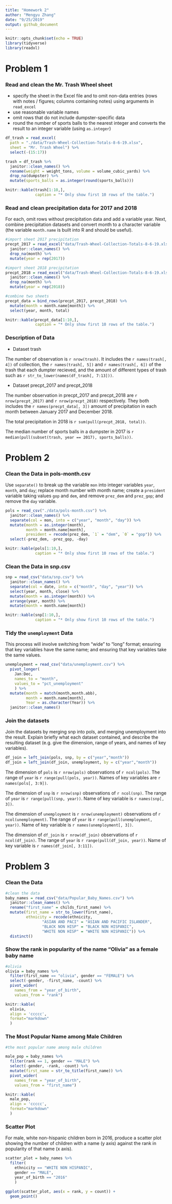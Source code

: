 ```yaml
---
title: "Homework 2"
author: "Mengyu Zhang"
date: "9/25/2019"
output: github_document
---
```


```r
knitr::opts_chunk$set(echo = TRUE)
library(tidyverse)
library(readxl)
```

# Problem 1

### Read and clean the Mr. Trash Wheel sheet
* specify the sheet in the Excel file and to omit non-data entries (rows with notes / figures; columns containing notes) using arguments in `read_excel`
* use reasonable variable names
* omit rows that do not include dumpster-specific data
* round the number of sports balls to the nearest integer and converts the result to an integer variable (using `as.integer`)
```r
df_trash = read_excel(
  path = "./data/Trash-Wheel-Collection-Totals-8-6-19.xlsx", 
  sheet = "Mr. Trash Wheel") %>% 
  select(-(15:17))

trash = df_trash %>% 
  janitor::clean_names() %>% 
  rename(weight = weight_tons, volume = volume_cubic_yards) %>% 
  drop_na(dumpster) %>% 
  mutate(sports_balls = as.integer(round(sports_balls)))

knitr::kable(trash[1:10,],
             caption = "* Only show first 10 rows of the table.")
```

### Read and clean precipitation data for 2017 and 2018

For each, omit rows without precipitation data and add a variable year. Next, combine precipitation datasets and convert month to a character variable (the variable `month.name` is built into R and should be useful).

```r
#import sheet 2017 precipitation
precpt_2017 = read_excel("data/Trash-Wheel-Collection-Totals-8-6-19.xlsx", sheet = "2017 Precipitation", skip = 1) %>%
  janitor::clean_names() %>% 
  drop_na(month) %>% 
  mutate(year = rep(2017))

#import sheet 2018 precipitation
precpt_2018 = read_excel("data/Trash-Wheel-Collection-Totals-8-6-19.xlsx", sheet = "2018 Precipitation", skip = 1) %>%
  janitor::clean_names() %>% 
  drop_na(month) %>% 
  mutate(year = rep(2018))

#combine two sheets
precpt_data = bind_rows(precpt_2017, precpt_2018) %>% 
  mutate(month = month.name[month]) %>% 
  select(year, month, total)

knitr::kable(precpt_data[1:10,],
             caption = "* Only show first 10 rows of the table.")
```

### Description of Data

* Dataset trash

The number of observation is `r nrow(trash)`. It includes the `r names(trash[, 4])` of collection,  the `r names(trash[, 5])` and `r names(trash[, 6])` of the trash that each dumpter recieved, and the amount of different types of trash such as `r str_to_lower(names(df_trash[, 7:13]))`. 

* Dataset precpt_2017 and precpt_2018

The number observation in precpt_2017 and precpt_2018 are `r nrow(precpt_2017)` and `r nrow(precpt_2018)` respectively. They both includes the `r names(precpt_data[, 3])` amount of precipitation in each month between January 2017 and December 2018.

The total precipitation in 2018 is `r sum(pull(precpt_2018, total))`. 

The median number of sports balls in a dumpster in 2017 is `r median(pull(subset(trash, year == 2017), sports_balls))`.

# Problem 2

### Clean the Data in pols-month.csv
Use `separate()` to break up the variable `mon` into integer variables `year`, `month`, and `day`; replace month number with month name; create a `president` variable taking values `gop` and `dem`, and remove `prez_dem` and `prez_gop`; and remove the `day` variable.

```r
pols = read_csv("./data/pols-month.csv") %>%
  janitor::clean_names() %>% 
  separate(col = mon, into = c("year", "month", "day")) %>% 
  mutate(month = as.integer(month),
         month = month.name[month],
         president = recode(prez_dem, `1` = "dem", `0` = "gop")) %>% 
  select(-prez_dem, -prez_gop, -day)

knitr::kable(pols[1:10,],
             caption = "* Only show first 10 rows of the table.")
```


### Clean the Data in snp.csv

```r
snp = read_csv("data/snp.csv") %>%
  janitor::clean_names() %>%
  separate(col = date, into = c("month", "day", "year")) %>%
  select(year, month, close) %>%
  mutate(month = as.integer(month)) %>% 
  arrange(year, month) %>% 
  mutate(month = month.name[month])

knitr::kable(snp[1:10,],
             caption = "* Only show first 10 rows of the table.")
```

### Tidy the `unemployment` Data

This process will involve switching from “wide” to “long” format; ensuring that key variables have the same name; and ensuring that key variables take the same values.

```r
unemployment = read_csv("data/unemployment.csv") %>%
  pivot_longer(
    Jan:Dec,
    names_to = "month",
    values_to = "pct_unemployment"
    ) %>%
  mutate(month = match(month,month.abb),
         month = month.name[month],
         Year = as.character(Year)) %>% 
  janitor::clean_names()
```

### Join the datasets
Join the datasets by merging snp into pols, and merging unemployment into the result. Explain briefly what each dataset contained, and describe the resulting dataset (e.g. give the dimension, range of years, and names of key variables).

```r
df_join = left_join(pols, snp, by = c("year","month"))
df_join = left_join(df_join, unemployment, by = c("year","month"))
```

The dimension of `pols` is `r nrow(pols)` observations of `r ncol(pols)`. The range of `year` is `r range(pull(pols, year))`. Names of key variables are `r names(pols[, 3:9])`.

The dimension of `snp` is `r nrow(snp)` observations of `r ncol(snp)`. The range of `year` is `r range(pull(snp, year))`. Name of key variable is `r names(snp[, 3])`.

The dimension of `unemployment` is `r nrow(unemployment)` observations of `r ncol(unemployment)`. The range of `year` is `r range(pull(unemployment, year))`. Name of key variable is `r names(unemployment[, 3])`.

The dimension of `df_join` is `r nrow(df_join)` observations of `r ncol(df_join)`. The range of `year` is `r range(pull(df_join, year))`. Name of key variable is `r names(df_join[, 3:11])`.

# Problem 3
### Clean the Data
```r
#clean the data
baby_names = read_csv("data/Popular_Baby_Names.csv") %>%
  janitor::clean_names() %>%
  rename("first_name" = childs_first_name) %>%
  mutate(first_name = str_to_lower(first_name),
         ethnicity = recode(ethnicity, 
                "ASIAN AND PACI" = "ASIAN AND PACIFIC ISLANDER",
                "BLACK NON HISP" = "BLACK NON HISPANIC",
                "WHITE NON HISP" = "WHITE NON HISPANIC")) %>% 
  distinct()

```

### Show the rank in popularity of the name “Olivia” as a female baby name
```r
#olivia
olivia = baby_names %>% 
  filter(first_name == "olivia", gender == "FEMALE") %>% 
  select(-gender, -first_name, -count) %>% 
  pivot_wider(
    names_from = "year_of_birth", 
    values_from = "rank")

knitr::kable(
  olivia,
  align = 'ccccc',
  format="markdown"
  )
```

### The Most Popular Name among Male Children

```r
#the most popular name among male children

male_pop = baby_names %>% 
  filter(rank == 1, gender == "MALE") %>% 
  select(-gender, -rank, -count) %>% 
  mutate(first_name = str_to_title(first_name)) %>% 
  pivot_wider(
    names_from = "year_of_birth", 
    values_from = "first_name")

knitr::kable(
  male_pop,
  align = 'ccccc',
  format="markdown"
  )
```

### Scatter Plot
For male, white non-hispanic children born in 2016, produce a scatter plot showing the number of children with a name (y axis) against the rank in popularity of that name (x axis).

```r
scatter_plot = baby_names %>% 
  filter(
    ethnicity == "WHITE NON HISPANIC", 
    gender == "MALE",
    year_of_birth == "2016"
    )
  
ggplot(scatter_plot, aes(x = rank, y = count)) + 
  geom_point()
```

